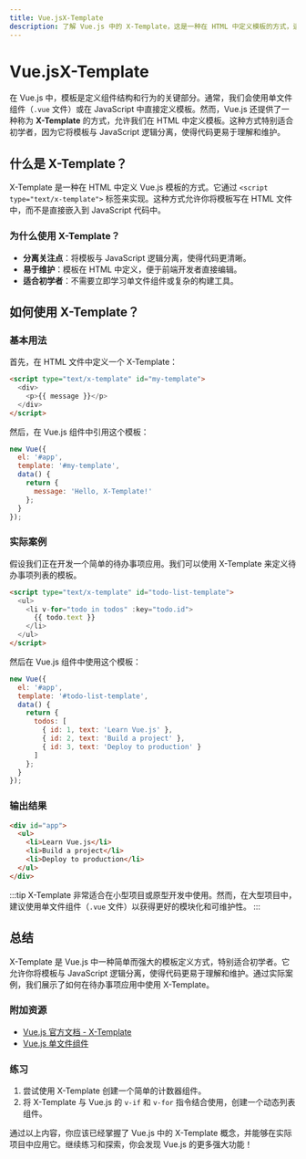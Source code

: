 ```yaml
---
title: Vue.jsX-Template
description: 了解 Vue.js 中的 X-Template，这是一种在 HTML 中定义模板的方式，适合初学者学习 Vue.js 组件开发。
---
```


# Vue.jsX-Template

在 Vue.js 中，模板是定义组件结构和行为的关键部分。通常，我们会使用单文件组件（`.vue` 文件）或在 JavaScript 中直接定义模板。然而，Vue.js 还提供了一种称为 **X-Template** 的方式，允许我们在 HTML 中定义模板。这种方式特别适合初学者，因为它将模板与 JavaScript 逻辑分离，使得代码更易于理解和维护。

## 什么是 X-Template？

X-Template 是一种在 HTML 中定义 Vue.js 模板的方式。它通过 `<script type="text/x-template">` 标签来实现。这种方式允许你将模板写在 HTML 文件中，而不是直接嵌入到 JavaScript 代码中。

### 为什么使用 X-Template？

- **分离关注点**：将模板与 JavaScript 逻辑分离，使得代码更清晰。
- **易于维护**：模板在 HTML 中定义，便于前端开发者直接编辑。
- **适合初学者**：不需要立即学习单文件组件或复杂的构建工具。

## 如何使用 X-Template？

### 基本用法

首先，在 HTML 文件中定义一个 X-Template：

```html
<script type="text/x-template" id="my-template">
  <div>
    <p>{{ message }}</p>
  </div>
</script>
```

然后，在 Vue.js 组件中引用这个模板：

```javascript
new Vue({
  el: '#app',
  template: '#my-template',
  data() {
    return {
      message: 'Hello, X-Template!'
    };
  }
});
```

### 实际案例

假设我们正在开发一个简单的待办事项应用。我们可以使用 X-Template 来定义待办事项列表的模板。

```html
<script type="text/x-template" id="todo-list-template">
  <ul>
    <li v-for="todo in todos" :key="todo.id">
      {{ todo.text }}
    </li>
  </ul>
</script>
```

然后在 Vue.js 组件中使用这个模板：

```javascript
new Vue({
  el: '#app',
  template: '#todo-list-template',
  data() {
    return {
      todos: [
        { id: 1, text: 'Learn Vue.js' },
        { id: 2, text: 'Build a project' },
        { id: 3, text: 'Deploy to production' }
      ]
    };
  }
});
```

### 输出结果

```html
<div id="app">
  <ul>
    <li>Learn Vue.js</li>
    <li>Build a project</li>
    <li>Deploy to production</li>
  </ul>
</div>
```

:::tip
X-Template 非常适合在小型项目或原型开发中使用。然而，在大型项目中，建议使用单文件组件（`.vue` 文件）以获得更好的模块化和可维护性。
:::

## 总结

X-Template 是 Vue.js 中一种简单而强大的模板定义方式，特别适合初学者。它允许你将模板与 JavaScript 逻辑分离，使得代码更易于理解和维护。通过实际案例，我们展示了如何在待办事项应用中使用 X-Template。

### 附加资源

- [Vue.js 官方文档 - X-Template](https://v2.vuejs.org/v2/guide/components-edge-cases.html#X-Templates)
- [Vue.js 单文件组件](https://v2.vuejs.org/v2/guide/single-file-components.html)

### 练习

1. 尝试使用 X-Template 创建一个简单的计数器组件。
2. 将 X-Template 与 Vue.js 的 `v-if` 和 `v-for` 指令结合使用，创建一个动态列表组件。

通过以上内容，你应该已经掌握了 Vue.js 中的 X-Template 概念，并能够在实际项目中应用它。继续练习和探索，你会发现 Vue.js 的更多强大功能！